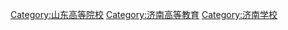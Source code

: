[[Category:山东高等院校|Category:山东高等院校]]
[[Category:济南高等教育|Category:济南高等教育]]
[[Category:济南学校|Category:济南学校]]